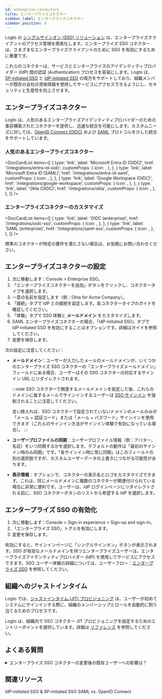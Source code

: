 ```yaml
---
id: enterprise-connectors
title: エンタープライズコネクター
sidebar_label: エンタープライズコネクター
sidebar_position: 4
---
```



Logto の [シングルサインオン (SSO) ソリューション](/end-user-flows/enterprise-sso) は、エンタープライズクライアントのアクセス管理を簡素化します。エンタープライズ SSO コネクターは、さまざまなエンタープライズクライアントのために SSO を有効にするために重要です。

これらのコネクターは、サービスとエンタープライズのアイデンティティプロバイダー (IdP) 間の認証 (Authentication) プロセスを容易にします。Logto は、[SP-initiated SSO](/end-user-flows/enterprise-sso/sp-initiated-sso) と [IdP-initiated SSO](/end-user-flows/enterprise-sso/idp-initiated-sso) の両方をサポートしており、組織メンバーが既存の会社の資格情報を使用してサービスにアクセスできるようにし、セキュリティと生産性を向上させます。

## エンタープライズコネクター

Logto は、人気のあるエンタープライズアイデンティティプロバイダーのための事前構築されたコネクターを提供し、迅速な統合を可能にします。カスタムニーズに対しては、[OpenID Connect (OIDC)](https://auth.wiki/openid-connect) および [SAML](https://auth.wiki/saml) プロトコルを介した統合をサポートしています。

### 人気のあるエンタープライズコネクター

<DocCardList
  items={[
    {
      type: 'link',
      label: 'Microsoft Entra ID (OIDC)',
      href: '/integrations/entra-id-oidc',
      customProps: {
        icon: <MicrosoftEntraId />,
      },
    },
    {
      type: 'link',
      label: 'Microsoft Entra ID (SAML)',
      href: '/integrations/entra-id-saml',
      customProps: {
        icon: <MicrosoftEntraId />,
      },
    },
    {
      type: 'link',
      label: 'Google Workspace (OIDC)',
      href: '/integrations/google-workspace',
      customProps: {
        icon: <GoogleWorkspace />,
      },
    },
    {
      type: 'link',
      label: 'Okta (OIDC)',
      href: '/integrations/okta',
      customProps: {
        icon: <Okta />,
      },
    },
  ]}
/>

### エンタープライズコネクターのカスタマイズ

<DocCardList
  items={[
    {
      type: 'link',
      label: 'OIDC (enterprise)',
      href: '/integrations/oidc-sso',
      customProps: {
        icon: <Oidc />,
      },
    },
    {
      type: 'link',
      label: 'SAML (enterprise)',
      href: '/integrations/saml-sso',
      customProps: {
        icon: <Saml />,
      },
    },
  ]}
/>

標準のコネクターが特定の要件を満たさない場合は、お気軽にお問い合わせください。

## エンタープライズコネクターの設定

1. 次に移動します：<CloudLink to="/enterprise-sso">Console > Enterprise SSO</CloudLink>。
2. 「エンタープライズコネクターを追加」ボタンをクリックし、コネクタータイプを選択します。
3. 一意の名前を指定します（例：Okta for Acme Company）。
4. 「接続」タブで IdP との接続を設定します。各コネクタータイプのガイドを確認してください。
5. 「体験」タブで SSO 体験と **メールドメイン** をカスタマイズします。
6. SAML エンタープライズコネクターの場合、「IdP-initiated SSO」タブで IdP-initiated SSO を有効にすることはオプションです。詳細はガイドを参照してください。
7. 変更を保存します。

次の設定に注意してください：

- **メールドメイン**：ユーザーが入力したメールのメールドメインが、いくつかのエンタープライズ SSO コネクターの「エンタープライズメールドメイン」フィールドにある場合、ユーザーはその SSO コネクターの対応するサインイン URL にリダイレクトされます。

  :::note
  SSO コネクターで関連するメールドメインを設定した後、これらのドメインに属するメールでサインインするユーザーは [SSO サインイン](/end-user-flows/enterprise-sso) を強制されることに注意してください。

  言い換えれば、SSO コネクターで設定されていないドメインのメールのみが「メール + 認証コード」または「メール + パスワード」サインインを使用できます（これらのサインイン方法がサインイン体験で有効になっている場合）。
  :::

- **ユーザープロファイルの同期**：ユーザープロファイル情報（例：アバター、名前）をいつ同期するかを選択します。デフォルトの動作は「最初のサインイン時のみ同期」です。「各サインイン時に常に同期」はこのフィールドの別の選択肢ですが、カスタムユーザーデータの上書きにつながる可能性があります。
- **表示情報**：オプションで、コネクターの表示名とロゴをカスタマイズできます。これは、同じメールドメインに複数のコネクターが関連付けられている場合に非常に便利です。ユーザーは、IdP ログインページにリダイレクトされる前に、SSO コネクターボタンのリストから希望する IdP を選択します。

## エンタープライズ SSO の有効化

1. 次に移動します：<CloudLink to="/sign-in-experience/sign-up-and-sign-in">Console > Sign-in experience > Sign-up and sign-in</CloudLink>。
2. 「エンタープライズ SSO」トグルを有効にします。
3. 変更を保存します。

有効にすると、サインインページに「シングルサインオン」ボタンが表示されます。SSO が有効なメールドメインを持つエンタープライズユーザーは、エンタープライズアイデンティティプロバイダー (IdP) を使用してサービスにアクセスできます。SSO ユーザー体験の詳細については、ユーザーフロー：[エンタープライズ SSO](/end-user-flows/enterprise-sso) を参照してください。

## 組織へのジャストインタイム

Logto では、[ジャストインタイム (JIT) プロビジョニング](https://auth.wiki/jit-provisioning) は、ユーザーが初めてシステムにサインインする際に、組織のメンバーシップとロールを自動的に割り当てるためのプロセスです。

Logto は、組織内で SSO コネクター JIT プロビジョニングを設定するためのエントリーポイントを提供しています。詳細は [リファレンス](/organizations/just-in-time-provisioning) を参照してください。

## よくある質問

<details>
<summary>エンタープライズ SSO コネクターの変更後の既存ユーザーへの影響は？</summary>

- SSO の追加：メールが一致する場合、SSO アイデンティティは既存のアカウントにリンクされます。
- SSO の削除：アカウントにリンクされた SSO アイデンティティを削除しますが、ユーザーアカウントは保持され、代替の認証方法を設定するようにユーザーに促します。

</details>

## 関連リソース

<Url href="https://blog.logto.io/idp-vs-sp-initiated-sso">IdP-initiated SSO & SP-initiated SSO</Url>
<Url href="https://blog.logto.io/differences-between-saml-and-oidc">SAML vs. OpenID Connect</Url>
